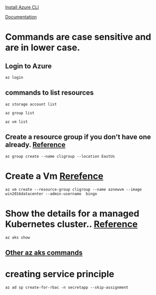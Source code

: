 [Install Azure CLI](https://docs.microsoft.com/en-us/cli/azure/install-azure-cli)

[Documentation](https://docs.microsoft.com/en-us/cli/azure/)

# Commands are case sensitive and are in lower case.

## Login to Azure
    az login

## commands to list resources
    az storage account list

    az group list

    az vm list

## Create a resource group if you don't have one already. [Reference](https://docs.microsoft.com/en-us/cli/azure/group?view=azure-cli-latest)
    az group create --name cligroup --location EastUs

# Create a Vm [Rerefence](https://docs.microsoft.com/en-us/cli/azure/vm?view=azure-cli-latest)

    az vm create --resource-group cligroup --name aznewvm --image win2016datacenter --admin-username  bingo
    
# Show the details for a managed Kubernetes cluster.. [Reference](https://docs.microsoft.com/en-us/cli/azure/aks?view=azure-cli-latest#az_aks_show)
    az aks show 
    
## [Other az aks commands](https://docs.microsoft.com/en-us/cli/azure/aks?view=azure-cli-latest)

# creating service principle
    az ad sp create-for-rbac -n secretapp --skip-assignment
    



